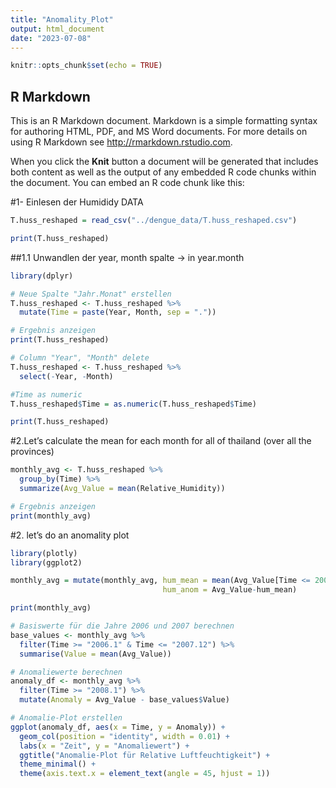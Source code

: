 ```yaml
---
title: "Anomality_Plot"
output: html_document
date: "2023-07-08"
---
```


```r
knitr::opts_chunk$set(echo = TRUE)
```

## R Markdown

This is an R Markdown document. Markdown is a simple formatting syntax for authoring HTML, PDF, and MS Word documents. For more details on using R Markdown see <http://rmarkdown.rstudio.com>.

When you click the **Knit** button a document will be generated that includes both content as well as the output of any embedded R code chunks within the document. You can embed an R code chunk like this:

#1- Einlesen der Humididy DATA 
```r
T.huss_reshaped = read_csv("../dengue_data/T.huss_reshaped.csv")

print(T.huss_reshaped)
```
##1.1 Unwandlen der year, month spalte -> in year.month
```r
library(dplyr)

# Neue Spalte "Jahr.Monat" erstellen
T.huss_reshaped <- T.huss_reshaped %>%
  mutate(Time = paste(Year, Month, sep = "."))

# Ergebnis anzeigen
print(T.huss_reshaped)

# Column "Year", "Month" delete
T.huss_reshaped <- T.huss_reshaped %>%
  select(-Year, -Month)

#Time as numeric 
T.huss_reshaped$Time = as.numeric(T.huss_reshaped$Time)

print(T.huss_reshaped)
```
#2.Let's calculate the mean for each month for all of thailand (over all the provinces)
```r
monthly_avg <- T.huss_reshaped %>%
  group_by(Time) %>%
  summarize(Avg_Value = mean(Relative_Humidity))

# Ergebnis anzeigen
print(monthly_avg)
```
#2. let's do an anomality plot 
```r
library(plotly)
library(ggplot2)

monthly_avg = mutate(monthly_avg, hum_mean = mean(Avg_Value[Time <= 2007.12]),
                                  hum_anom = Avg_Value-hum_mean)

print(monthly_avg)

```

```r
# Basiswerte für die Jahre 2006 und 2007 berechnen
base_values <- monthly_avg %>%
  filter(Time >= "2006.1" & Time <= "2007.12") %>%
  summarise(Value = mean(Avg_Value))

# Anomaliewerte berechnen
anomaly_df <- monthly_avg %>%
  filter(Time >= "2008.1") %>%
  mutate(Anomaly = Avg_Value - base_values$Value)

# Anomalie-Plot erstellen
ggplot(anomaly_df, aes(x = Time, y = Anomaly)) +
  geom_col(position = "identity", width = 0.01) +
  labs(x = "Zeit", y = "Anomaliewert") +
  ggtitle("Anomalie-Plot für Relative Luftfeuchtigkeit") +
  theme_minimal() +
  theme(axis.text.x = element_text(angle = 45, hjust = 1))

```

